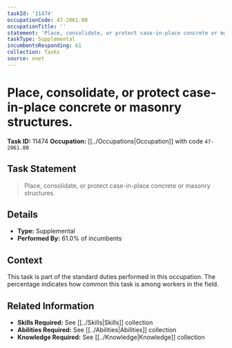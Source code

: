 ```yaml
---
taskId: '11474'
occupationCode: 47-2061.00
occupationTitle: ''
statement: 'Place, consolidate, or protect case-in-place concrete or masonry structures.'
taskType: Supplemental
incumbentsResponding: 61
collection: Tasks
source: onet
---
```

# Place, consolidate, or protect case-in-place concrete or masonry structures.

**Task ID:** 11474
**Occupation:** [[../Occupations|Occupation]] with code `47-2061.00`

## Task Statement

> Place, consolidate, or protect case-in-place concrete or masonry structures.

## Details

- **Type:** Supplemental
- **Performed By:** 61.0% of incumbents

## Context

This task is part of the standard duties performed in this occupation. The percentage indicates how common this task is among workers in the field.

## Related Information

- **Skills Required:** See [[../Skills|Skills]] collection
- **Abilities Required:** See [[../Abilities|Abilities]] collection
- **Knowledge Required:** See [[../Knowledge|Knowledge]] collection
